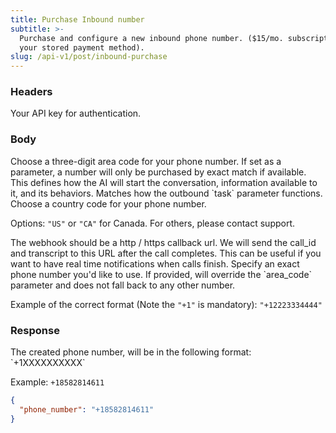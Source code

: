 ```yaml
---
title: Purchase Inbound number
subtitle: >-
  Purchase and configure a new inbound phone number. ($15/mo. subscription using
  your stored payment method).
slug: /api-v1/post/inbound-purchase
---
```



### Headers

<ParamField header="authorization" type="string" required>
  Your API key for authentication.
</ParamField>

### Body

<ParamField body="area_code" default="415" type="string">
  Choose a three-digit area code for your phone number. If set as a parameter, a number will only be purchased by exact
  match if available.
</ParamField>

<ParamField body="prompt" type="string">
  This defines how the AI will start the conversation, information available to it, and its behaviors. Matches how the
  outbound `task` parameter functions.
</ParamField>

<ParamField body="country_code" default="US" type="string">
  Choose a country code for your phone number.

Options: `"US"` or `"CA"` for Canada. For others, please contact support.

</ParamField>

<ParamField body="webhook" type="string">
  The webhook should be a http / https callback url. We will send the call_id and transcript to this URL after the call
  completes. This can be useful if you want to have real time notifications when calls finish.
</ParamField>

<ParamField body="phone_number" type="string">
  Specify an exact phone number you'd like to use. If provided, will override the `area_code` parameter and does not fall back to any other number.

Example of the correct format (Note the `"+1"` is mandatory): `"+12223334444"`

</ParamField>

### Response

<ResponseField name="phone_number" type="string">
  The created phone number, will be in the following format: `+1XXXXXXXXXX`

Example: `+18582814611`

</ResponseField>

<ResponseExample>

```json Response
{
  "phone_number": "+18582814611"
}
```

</ResponseExample>
